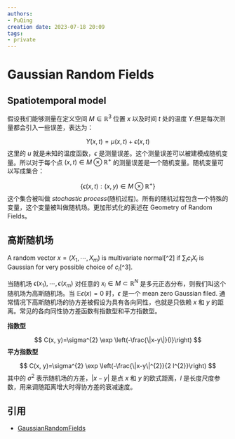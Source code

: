 ```yaml
---
authors:
- PuQing
creation date: 2023-07-18 20:09
tags:
- private
---
```

# Gaussian Random Fields

## Spatiotemporal model

假设我们能够测量在定义空间 $M \in \mathbb{R}^3$ 位置 $x$ 以及时间 $t$ 处的温度 $Y$.但是每次测量都会引入一些误差，表达为：

$$
Y(x,t) = \mu(x,t)+\epsilon(x,t)
$$
这里的 $u$ 就是未知的温度函数，$\epsilon$ 是测量误差。这个测量误差可以被建模成随机变量。所以对于每个点 $(x,t)\in M \otimes \mathbb{R}^{+}$ 的测量误差是一个随机变量。随机变量可以写成集合：


<!--truncate-->
$$
\{\epsilon(x,t):(x,y)\in M \otimes \mathbb{R}^{+}\}
$$
这个集合被叫做 *stochastic process*(<Highlight>随机过程</Highlight>)。所有的随机过程包含一个特殊的变量，这个变量被叫做<Highlight>随机场</Highlight>。更加形式化的表述在 Geometry of Random Fields。

## 高斯随机场

A random vector $x=(X_1,\cdots,X_m)$ is multivariate normal[^2] if $\sum_{i}c_{i}X_i$ is Gaussian for very possible choice of $c_i$[^3].

当随机场 $\epsilon(x_1),\cdots,\epsilon(x_m)$ 对任意的 $x_i\in M \subset \mathbb{R}^N$ 是多元正态分布，则我们叫这个随机场为高斯随机场。当 $\mathbb{E}\epsilon(x)=0$ 时，$\epsilon$ 是一个 mean zero Gaussian filed. 通常情况下高斯随机场的协方差被假设为具有各向同性，也就是只依赖 $x$ 和 $y$ 的距离。常见的各向同性协方差函数有指数型和平方指数型。

**指数型**

$$
C(x, y)=\sigma^{2} \exp \left(-\frac{\|x-y\|}{l}\right)
$$
**平方指数型**

$$
C(x, y)=\sigma^{2} \exp \left(-\frac{\|x-y\|^{2}}{2 l^{2}}\right)
$$
其中的 $\sigma^2$ 表示随机场的方差，$|x-y|$ 是点 $x$ 和 $y$ 的欧式距离，$l$ 是长度尺度参数，用来调随距离增大时得协方差的衰减速度。

## 引用

- [GaussianRandomFields](https://pages.stat.wisc.edu/~mchung/teaching/stat992/ima01.pdf)
